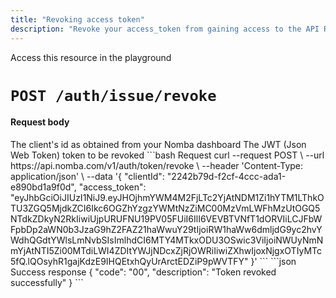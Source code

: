 ```yaml
---
title: "Revoking access token"
description: "Revoke your access_token from gaining access to the API Resources"
---
```


<Card title="Revoke access token" icon="ban"
href="/nomba-api-reference/authenticate/revoke-an-access_token">
  Access this resource in the playground
</Card>

# `POST /auth/issue/revoke`

#### Request body

<ParamField body="clientId" type="string" required>
  The client's id as obtained from your Nomba dashboard
</ParamField>

<ParamField body="access_token" type="string" required>
  The JWT (Json Web Token) token to be revoked
</ParamField>

<RequestExample>
```bash Request
curl --request POST \
  --url https://api.nomba.com/v1/auth/token/revoke \
  --header 'Content-Type: application/json' \
  --data '{
  "clientId": "2242b79d-f2cf-4ccc-ada1-e890bd1a9f0d",
  "access_token": "eyJhbGciOiJIUzI1NiJ9.eyJHOjhmYWM4M2FjLTc2YjAtNDM1Zi1hYTM1LThkOTU3ZGQ5MjdkZCI6Ikc6OGZhYzgzYWMtNzZiMC00MzVmLWFhMzUtOGQ5NTdkZDkyN2RkIiwiUjpURUFNU19PV05FUiI6IlI6VEVBTVNfT1dORVIiLCJFbWFpbDp2aWN0b3JzaG9hZ2FAZ21haWwuY29tIjoiRW1haWw6dmljdG9yc2hvYWdhQGdtYWlsLmNvbSIsImlhdCI6MTY4MTkxODU3OSwic3ViIjoiNWUyNmNmYjAtNTI5Zi00MTdiLWI4ZDItYWJjNDcxZjRjOWRiIiwiZXhwIjoxNjgxOTIyMTc5fQ.lQOsyhR1gajKdzE9IHQEtxhQyUrArctEDZiP9pWVTFY"
}'
```
</RequestExample>

<ResponseExample>
```json Success response
{
  "code": "00",
  "description": "Token revoked successfully"
}
```
</ResponseExample>